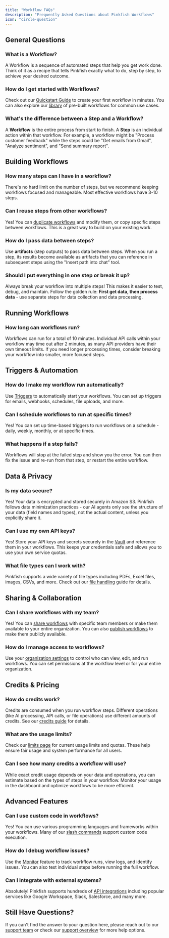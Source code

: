 ```yaml
---
title: "Workflow FAQs"
description: "Frequently Asked Questions about Pinkfish Workflows"
icon: "circle-question"
---
```


## General Questions

### What is a Workflow?
A Workflow is a sequence of automated steps that help you get work done. Think of it as a recipe that tells Pinkfish exactly what to do, step by step, to achieve your desired outcome.

### How do I get started with Workflows?
Check out our [Quickstart Guide](/quickstart) to create your first workflow in minutes. You can also explore our [library](/essentials/library) of pre-built workflows for common use cases.

### What's the difference between a Step and a Workflow?
A **Workflow** is the entire process from start to finish. A **Step** is an individual action within that workflow. For example, a workflow might be "Process customer feedback" while the steps could be "Get emails from Gmail", "Analyze sentiment", and "Send summary report".

## Building Workflows

### How many steps can I have in a workflow?
There's no hard limit on the number of steps, but we recommend keeping workflows focused and manageable. Most effective workflows have 3-10 steps.

### Can I reuse steps from other workflows?
Yes! You can [duplicate workflows](/essentials/duplication) and modify them, or copy specific steps between workflows. This is a great way to build on your existing work.

### How do I pass data between steps?
Use **artifacts** (step outputs) to pass data between steps. When you run a step, its results become available as artifacts that you can reference in subsequent steps using the "Insert path into chat" tool.

### Should I put everything in one step or break it up?
Always break your workflow into multiple steps! This makes it easier to test, debug, and maintain. Follow the golden rule: **First get data, then process data** - use separate steps for data collection and data processing.

## Running Workflows

### How long can workflows run?
Workflows can run for a total of 10 minutes. Individual API calls within your workflow may time out after 2 minutes, as many API providers have their own timeout limits. If you need longer processing times, consider breaking your workflow into smaller, more focused steps.

## Triggers & Automation

### How do I make my workflow run automatically?
Use [Triggers](/essentials/triggers) to automatically start your workflows. You can set up triggers for emails, webhooks, schedules, file uploads, and more.

### Can I schedule workflows to run at specific times?
Yes! You can set up time-based triggers to run workflows on a schedule - daily, weekly, monthly, or at specific times.

### What happens if a step fails?
Workflows will stop at the failed step and show you the error. You can then fix the issue and re-run from that step, or restart the entire workflow.

## Data & Privacy

### Is my data secure?
Yes! Your data is encrypted and stored securely in Amazon S3. Pinkfish follows data minimization practices - our AI agents only see the structure of your data (field names and types), not the actual content, unless you explicitly share it.

### Can I use my own API keys?
Yes! Store your API keys and secrets securely in the [Vault](/essentials/vault) and reference them in your workflows. This keeps your credentials safe and allows you to use your own service quotas.

### What file types can I work with?
Pinkfish supports a wide variety of file types including PDFs, Excel files, images, CSVs, and more. Check out our [file handling](/essentials/files) guide for details.

## Sharing & Collaboration

### Can I share workflows with my team?
Yes! You can [share workflows](/essentials/sharing) with specific team members or make them available to your entire organization. You can also [publish workflows](/essentials/publishing) to make them publicly available.

### How do I manage access to workflows?
Use your [organization settings](/essentials/organization) to control who can view, edit, and run workflows. You can set permissions at the workflow level or for your entire organization.

## Credits & Pricing

### How do credits work?
Credits are consumed when you run workflow steps. Different operations (like AI processing, API calls, or file operations) use different amounts of credits. See our [credits guide](/essentials/credits) for details.

### What are the usage limits?
Check our [limits page](/essentials/limits) for current usage limits and quotas. These help ensure fair usage and system performance for all users.

### Can I see how many credits a workflow will use?
While exact credit usage depends on your data and operations, you can estimate based on the types of steps in your workflow. Monitor your usage in the dashboard and optimize workflows to be more efficient.

## Advanced Features

### Can I use custom code in workflows?
Yes! You can use various programming languages and frameworks within your workflows. Many of our [slash commands](/essentials/slash-commands) support custom code execution.

### How do I debug workflow issues?
Use the [Monitor](/essentials/monitor) feature to track workflow runs, view logs, and identify issues. You can also test individual steps before running the full workflow.

### Can I integrate with external systems?
Absolutely! Pinkfish supports hundreds of [API integrations](/slash-commands) including popular services like Google Workspace, Slack, Salesforce, and many more.

## Still Have Questions?

If you can't find the answer to your question here, please reach out to our [support team](mailto:support@pinkfish.ai) or check our [support overview](/support/overview) for more help options. 